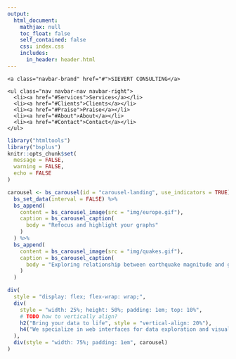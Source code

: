 ```yaml
---
output:
  html_document:
    mathjax: null
    toc_float: false
    self_contained: false
    css: index.css
    includes:
      in_header: header.html
---
```



<!--html_preserve-->
<nav class="navbar navbar-inverse navbar-fixed-top">
  <div class="navbar-container">

    <a class="navbar-brand" href="#">SIEVERT CONSULTING</a>

    <ul class="nav navbar-nav navbar-right"> 
      <li><a href="#Services">Services</a></li>
      <li><a href="#Clients">Clients</a></li>
      <li><a href="#Praise">Praise</a></li>
      <li><a href="#About">About</a></li>
      <li><a href="#Contact">Contact</a></li>
    </ul>

  </div>
</nav>
<!--/html_preserve-->

```r
library("htmltools")
library("bsplus")
knitr::opts_chunk$set(
  message = FALSE,
  warning = FALSE,
  echo = FALSE
)
```


```r
carousel <- bs_carousel(id = "carousel-landing", use_indicators = TRUE) %>%
  bs_set_data(interval = FALSE) %>%
  bs_append(
    content = bs_carousel_image(src = "img/europe.gif"),
    caption = bs_carousel_caption(
      body = "Refocus and highlight your graphs"
    )
  ) %>%
  bs_append(
    content = bs_carousel_image(src = "img/quakes.gif"),
    caption = bs_carousel_caption(
      body = "Exploring relationship between earthquake magnitude and geographic location"
    )
  )

div(
  style = "display: flex; flex-wrap: wrap;",
  div(
    style = "width: 25%; height: 50%; padding: 1em; top: 10%",
    # TODO how to vertically align?
    h2("Bring your data to life", style = "vertical-align: 20%"),
    h4("We specialize in web interfaces for data exploration and visualization. Leverage interactive techniques to pose queries, make comparisons, and find the right view.")
  ),
  div(style = "width: 75%; padding: 1em", carousel)
)
```
